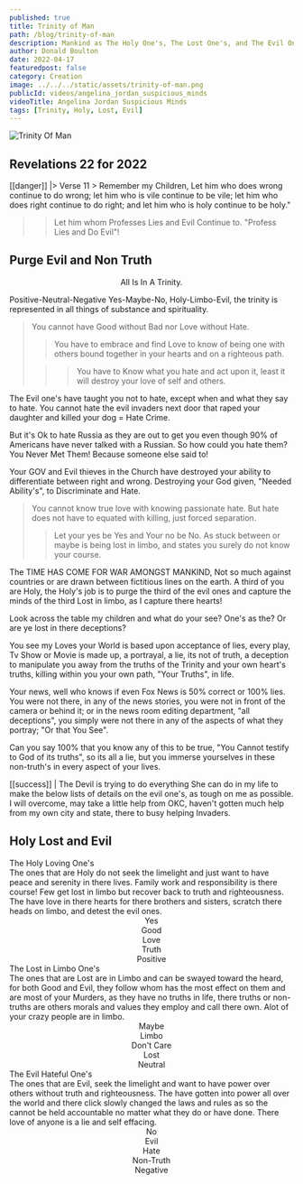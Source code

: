 ```yaml
---
published: true
title: Trinity of Man
path: /blog/trinity-of-man
description: Mankind as The Holy One's, The Lost One's, and The Evil One's. We will learn to discriminate and Purge our Lives Of the Evil One's.
author: Donald Boulton
date: 2022-04-17
featuredpost: false
category: Creation
image: ../../../static/assets/trinity-of-man.png
publicId: videos/angelina_jordan_suspicious_minds
videoTitle: Angelina Jordan Suspicious Minds
tags: [Trinity, Holy, Lost, Evil]
---
```


![Trinity Of Man](../../../static/assets/trinity-of-man.png)

## Revelations 22 for 2022

[[danger]]
|> Verse 11 > Remember my Children, Let him who does wrong continue to do wrong; let him who is vile continue to be vile; let him who does right continue to do right; and let him who is holy continue to be holy."

> > Let him whom Professes Lies and Evil Continue to. "Profess Lies and Do Evil"!

## Purge Evil and Non Truth

<Callout variant='info'>

<Center>All Is In A Trinity.</Center>

Positive-Neutral-Negative Yes-Maybe-No, Holy-Limbo-Evil, the trinity is represented in all things of substance and spirituality.

> You cannot have Good without Bad nor Love without Hate.
>
> > You have to embrace and find Love to know of being one with others bound together in your hearts and on a righteous path.
>
> > > You have to Know what you hate and act upon it, least it will destroy your love of self and others.

The Evil one's have taught you not to hate, except when and what they say to hate. You cannot hate the evil invaders next door that raped your daughter and killed your dog = Hate Crime.

But it's Ok to hate Russia as they are out to get you even though 90% of Americans have never talked with a Russian. So how could you hate them? You Never Met Them! Because someone else said to!

Your GOV and Evil thieves in the Church have destroyed your ability to differentiate between right and wrong. Destroying your God given, "Needed Ability's", to Discriminate and Hate.

> You cannot know true love with knowing passionate hate. But hate does not have to equated with killing, just forced separation.
>
> > Let your yes be Yes and Your no be No. As stuck between or maybe is being lost in limbo, and states you surely do not know your course.

</Callout>

The TIME HAS COME FOR WAR AMONGST MANKIND, Not so much against countries or are drawn between fictitious lines on the earth. A third of you are Holy, the Holy's job is to purge the third of the evil ones and capture the minds of the third Lost in limbo, as I capture there hearts!

Look across the table my children and what do your see? One's as the? Or are ye lost in there deceptions?

You see my Loves your World is based upon acceptance of lies, every play, Tv Show or Movie is made up, a portrayal, a lie, its not of truth, a deception to manipulate you away from the truths of the Trinity and your own heart's truths, killing within you your own path, "Your Truths", in life.

Your news, well who knows if even Fox News is 50% correct or 100% lies. You were not there, in any of the news stories, you were not in front of the camera or behind it; or in the news room editing department, "all deceptions", you simply were not there in any of the aspects of what they portray; "Or that You See".

Can you say 100% that you know any of this to be true, "You Cannot testify to God of its truths", so its all a lie, but you immerse yourselves in these non-truth's in every aspect of your lives.

[[success]]
| The Devil is trying to do everything She can do in my life to make the below lists of details on the evil one's, as tough on me as possible. I will overcome, may take a little help from OKC, haven't gotten much help from my own city and state, there to busy helping Invaders.

## Holy Lost and Evil

<ListGrid>
  <List variant="unordered">
    <span className="place-content-center ml-6 text-center mb-1 text-lg transition duration-300 underline underline-offset-2 decoration-wavy decoration-fuchsia-600">
      The Holy Loving One's
    </span>
    <div>
      The ones that are Holy do not seek the limelight and just want to have peace and serenity in there lives. Family
      work and responsibility is there course! Few get lost in limbo but recover back to truth and righteousness. The
      have love in there hearts for there brothers and sisters, scratch there heads on limbo, and detest the evil ones.
    </div>
    <WavyHr />
    <ListItem>
      <Center>
        <div>Yes</div>
      </Center>
    </ListItem>
    <ListItem>
      <Center>
        <div>Good</div>
      </Center>
    </ListItem>
    <ListItem>
      <Center>
        <div>Love</div>
      </Center>
    </ListItem>
    <ListItem>
      <Center>
        <div>Truth</div>
      </Center>
    </ListItem>
    <ListItem>
      <Center>
        <div>Positive</div>
      </Center>
    </ListItem>
  </List>
  <List variant="unordered">
    <span className="place-content-center ml-6 text-center mb-1 text-lg transition duration-300 underline underline-offset-2 decoration-wavy decoration-fuchsia-600">
      The Lost in Limbo One's
    </span>
    <div>
      The ones that are Lost are in Limbo and can be swayed toward the heard, for both Good and Evil, they follow whom
      has the most effect on them and are most of your Murders, as they have no truths in life, there truths or
      non-truths are others morals and values they employ and call there own. Alot of your crazy people are in limbo.
    </div>
    <WavyHr />
    <ListItem>
      <Center>
        <div>Maybe</div>
      </Center>
    </ListItem>
    <ListItem>
      <Center>
        <div> Limbo</div>
      </Center>
    </ListItem>
    <ListItem>
      <Center>
        <div>Don't Care</div>
      </Center>
    </ListItem>
    <ListItem>
      <Center>
        <div>Lost</div>
      </Center>
    </ListItem>
    <ListItem>
      <Center>
        <div>Neutral</div>
      </Center>
    </ListItem>
  </List>
  <List variant="unordered">
    <span className="place-content-center ml-6 text-center mb-1 text-lg transition duration-300 underline underline-offset-2 decoration-wavy decoration-fuchsia-600">
      The Evil Hateful One's
    </span>
    <div>
      The ones that are Evil, seek the limelight and want to have power over others without truth and righteousness. The
      have gotten into power all over the world and there click slowly changed the laws and rules as so the cannot be
      held accountable no matter what they do or have done. There love of anyone is a lie and self effacing.
    </div>
    <WavyHr />
    <ListItem>
      <Center>
        <div>No</div>
      </Center>
    </ListItem>
    <ListItem>
      <Center>
        <div>Evil</div>
      </Center>
    </ListItem>
    <ListItem>
      <Center>
        <div>Hate</div>
      </Center>
    </ListItem>
    <ListItem>
      <Center>
        <div>Non-Truth</div>
      </Center>
    </ListItem>
    <ListItem>
      <Center>
        <div>Negative</div>
      </Center>
    </ListItem>
  </List>
</ListGrid>

<WavyHr className="mt-1 mb-1 text-fuchsia-600" />